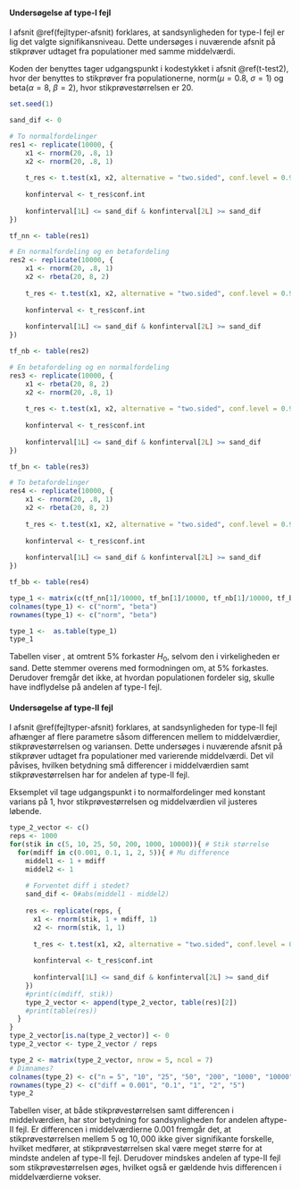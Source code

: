 #### Undersøgelse af type-I fejl

I afsnit \@ref(fejltyper-afsnit) forklares, at sandsynligheden for type-I fejl er lig det valgte signifikansniveau. Dette undersøges i nuværende afsnit på stikprøver udtaget fra populationer med samme middelværdi. 

Koden der benyttes tager udgangspunkt i kodestykket i afsnit \@ref(t-test2), hvor der benyttes to stikprøver fra populationerne, $\text{norm}(\mu = 0.8, ~\sigma=1)$ og $\text{beta}(\alpha=8, ~\beta=2)$, hvor stikprøvestørrelsen er $20$. 

```r
set.seed(1)

sand_dif <- 0

# To normalfordelinger
res1 <- replicate(10000, {
    x1 <- rnorm(20, .8, 1)
    x2 <- rnorm(20, .8, 1)
    
    t_res <- t.test(x1, x2, alternative = "two.sided", conf.level = 0.95)
    
    konfinterval <- t_res$conf.int
    
    konfinterval[1L] <= sand_dif & konfinterval[2L] >= sand_dif
})

tf_nn <- table(res1)

# En normalfordeling og en betafordeling
res2 <- replicate(10000, {
    x1 <- rnorm(20, .8, 1)
    x2 <- rbeta(20, 8, 2)
    
    t_res <- t.test(x1, x2, alternative = "two.sided", conf.level = 0.95)
    
    konfinterval <- t_res$conf.int
    
    konfinterval[1L] <= sand_dif & konfinterval[2L] >= sand_dif
})

tf_nb <- table(res2)

# En betafordeling og en normalfordeling
res3 <- replicate(10000, {
    x1 <- rbeta(20, 8, 2)
    x2 <- rnorm(20, .8, 1)
    
    t_res <- t.test(x1, x2, alternative = "two.sided", conf.level = 0.95)
    
    konfinterval <- t_res$conf.int
    
    konfinterval[1L] <= sand_dif & konfinterval[2L] >= sand_dif
})

tf_bn <- table(res3)

# To betafordelinger
res4 <- replicate(10000, {
    x1 <- rnorm(20, .8, 1)
    x2 <- rbeta(20, 8, 2)
    
    t_res <- t.test(x1, x2, alternative = "two.sided", conf.level = 0.95)
    
    konfinterval <- t_res$conf.int
    
    konfinterval[1L] <= sand_dif & konfinterval[2L] >= sand_dif
})

tf_bb <- table(res4)

type_1 <- matrix(c(tf_nn[1]/10000, tf_bn[1]/10000, tf_nb[1]/10000, tf_bb[1]/10000), ncol = 2, byrow = TRUE)
colnames(type_1) <- c("norm", "beta")
rownames(type_1) <- c("norm", "beta")

type_1 <-  as.table(type_1)
type_1
```

Tabellen viser , at omtrent $5\%$ forkaster $H_0$, selvom den i virkeligheden er sand. Dette stemmer overens med formodningen om, at $5\%$ forkastes. Derudover fremgår det ikke, at hvordan populationen fordeler sig, skulle have indflydelse på andelen af type-I fejl.

#### Undersøgelse af type-II fejl

I afsnit \@ref(fejltyper-afsnit) forklares, at sandsynligheden for type-II fejl afhænger af flere parametre såsom differencen mellem to middelværdier, stikprøvestørrelsen og variansen. Dette undersøges i nuværende afsnit på stikprøver udtaget fra populationer med varierende middelværdi. Det vil påvises, hvilken betydning små differencer i middelværdien samt stikprøvestørrelsen har for andelen af type-II fejl.

Eksemplet vil tage udgangspunkt i to normalfordelinger med konstant varians på $1$, hvor stikprøvestørrelsen og middelværdien vil justeres løbende.

```r
type_2_vector <- c()
reps <- 1000
for(stik in c(5, 10, 25, 50, 200, 1000, 10000)){ # Stik størrelse
  for(mdiff in c(0.001, 0.1, 1, 2, 5)){ # Mu difference
    middel1 <- 1 + mdiff
    middel2 <- 1
    
    # Forventet diff i stedet?
    sand_dif <- 0#abs(middel1 - middel2)
    
    res <- replicate(reps, {
      x1 <- rnorm(stik, 1 + mdiff, 1)
      x2 <- rnorm(stik, 1, 1)
    
      t_res <- t.test(x1, x2, alternative = "two.sided", conf.level = 0.95)
    
      konfinterval <- t_res$conf.int
    
      konfinterval[1L] <= sand_dif & konfinterval[2L] >= sand_dif
    })
    #print(c(mdiff, stik))
    type_2_vector <- append(type_2_vector, table(res)[2])
    #print(table(res))
  }
}
type_2_vector[is.na(type_2_vector)] <- 0
type_2_vector <- type_2_vector / reps

type_2 <- matrix(type_2_vector, nrow = 5, ncol = 7)
# Dimnames?
colnames(type_2) <- c("n = 5", "10", "25", "50", "200", "1000", "10000")
rownames(type_2) <- c("diff = 0.001", "0.1", "1", "2", "5")
type_2
```

Tabellen viser, at både stikprøvestørrelsen samt differencen i middelværdien, har stor betydning for sandsynligheden for andelen aftype-II fejl. Er differencen i middelværdierne $0.001$ fremgår det, at stikprøvestørrelsen mellem $5$ og $10,000$ ikke giver signifikante forskelle, hvilket medfører, at stikprøvestørrelsen skal være meget større for at mindste andelen af type-II fejl. Derudover mindskes andelen af type-II fejl som stikprøvestørrelsen øges, hvilket også er gældende hvis differencen i middelværdierne vokser.
